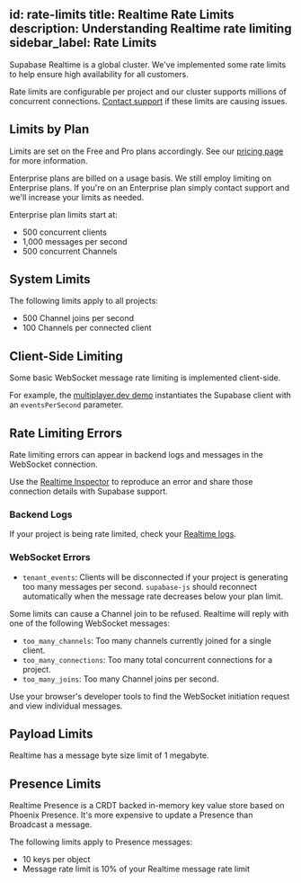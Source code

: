 
id: rate-limits
title: Realtime Rate Limits
description: Understanding Realtime rate limiting
sidebar_label: Rate Limits
---

Supabase Realtime is a global cluster. We've implemented some rate limits to help ensure high availability for all customers.

Rate limits are configurable per project and our cluster supports millions of concurrent connections. [Contact support](https://app.supabase.com/support/new) if these limits are causing issues.

## Limits by Plan

Limits are set on the Free and Pro plans accordingly. See our [pricing page](https://supabase.com/pricing) for more information.

Enterprise plans are billed on a usage basis. We still employ limiting on Enterprise plans. If you're on an Enterprise plan simply contact support and we'll increase your limits as needed.

Enterprise plan limits start at:

- 500 concurrent clients
- 1,000 messages per second
- 500 concurrent Channels

## System Limits

The following limits apply to all projects:

- 500 Channel joins per second
- 100 Channels per connected client

## Client-Side Limiting

Some basic WebSocket message rate limiting is implemented client-side.

For example, the [multiplayer.dev demo](/docs/guides/realtime/quickstart#cursor-positions) instantiates the Supabase client with an `eventsPerSecond` parameter.

## Rate Limiting Errors

Rate limiting errors can appear in backend logs and messages in the WebSocket connection.

<Admonition type="note">

Use the [Realtime Inspector](https://realtime.supabase.com/inspector/new) to reproduce an error and share those connection details with Supabase support.

</Admonition>

### Backend Logs

If your project is being rate limited, check your [Realtime logs](https://app.supabase.com/project/_/database/realtime-logs).

### WebSocket Errors

- `tenant_events`: Clients will be disconnected if your project is generating too many messages per second. `supabase-js` should reconnect automatically when the message rate decreases below your plan limit.

Some limits can cause a Channel join to be refused. Realtime will reply with one of the following WebSocket messages:

- `too_many_channels`: Too many channels currently joined for a single client.
- `too_many_connections`: Too many total concurrent connections for a project.
- `too_many_joins`: Too many Channel joins per second.

<Admonition type="note">

Use your browser's developer tools to find the WebSocket initiation request and view individual messages.

</Admonition>

## Payload Limits

Realtime has a message byte size limit of 1 megabyte.

## Presence Limits

Realtime Presence is a CRDT backed in-memory key value store based on Phoenix Presence. It's more expensive to update a Presence than Broadcast a message.

The following limits apply to Presence messages:

- 10 keys per object
- Message rate limit is 10% of your Realtime message rate limit
